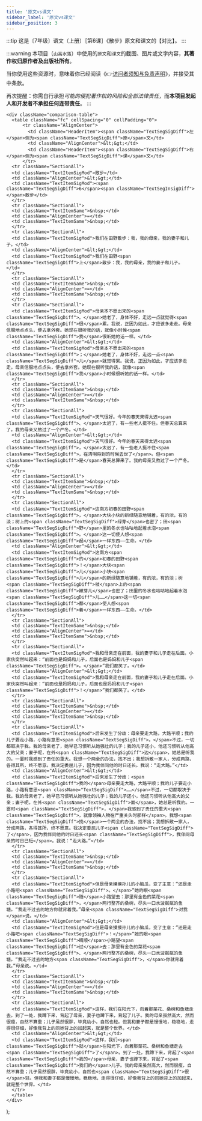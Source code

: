 ```yaml
---
title: '原文vs课文'
sidebar_label: '原文vs课文'
sidebar_position: 3
---
```


:::tip
这是〔7年级〕语文（上册）［第6课］《散步》原文和课文的【对比】。
:::

:::warning
本项目（`山高水落`）中使用的`原文`和`课文`的截图、图片或文字内容，**其著作权归原作者及出版社所有**。

当你使用这些资源时，意味着你已经阅读《👉[访问者须知与免责声明](/#访问者须知与免责声明)》，并接受其中条款。

再次提醒：你需自行承担*可能的侵犯著作权的风险和全部法律责任*，而**本项目发起人和开发者不承担任何连带责任**。
:::

    <div className="comparison-table">
      <table className="fc" cellSpacing="0" cellPadding="0">
          <tr className="AlignCenter">
            <td className="HeaderItem"><span className="TextSegSigDiff">左</span>侧为<span className="TextSegSigDiff">原</span>文</td>
            <td className="AlignCenter">&lt;&gt;</td>
            <td className="HeaderItem"><span className="TextSegSigDiff">右</span>侧为<span className="TextSegSigDiff">课</span>文</td>
          </tr>
      <tr className="SectionAll">
      <td className="TextItemSigMod">散步</td>
      <td className="AlignCenter">&lt;&gt;</td>
      <td className="TextItemSigMod"><span className="TextSegSigDiff">6</span><span className="TextSegInsigDiff"> </span>散步</td>
      </tr>
      <tr className="SectionAll">
      <td className="TextItemSame">&nbsp;</td>
      <td className="AlignCenter">=</td>
      <td className="TextItemSame">&nbsp;</td>
      </tr>
      <tr className="SectionAll">
      <td className="TextItemSigMod">我们在田野散步：我，我的母亲，我的妻子和儿子。</td>
      <td className="AlignCenter">&lt;&gt;</td>
      <td className="TextItemSigMod">我们在田野<span className="TextSegSigDiff">上</span>散步：我，我的母亲，我的妻子和儿子。</td>
      </tr>
      <tr className="SectionAll">
      <td className="TextItemSame">&nbsp;</td>
      <td className="AlignCenter">=</td>
      <td className="TextItemSame">&nbsp;</td>
      </tr>
      <tr className="SectionAll">
      <td className="TextItemSigMod">母亲本不愿出来的<span className="TextSegSigDiff">。</span>她老了，身体不好，走远一点就觉得<span className="TextSegSigDiff">很</span>累。我说，正因为如此，才应该多走走。母亲信服地点点头，便去拿外套。她现在很听我的话，就像小时候<span className="TextSegSigDiff">我</span>很听她的话一样。</td>
      <td className="AlignCenter">&lt;&gt;</td>
      <td className="TextItemSigMod">母亲本不愿出来的<span className="TextSegSigDiff">；</span>她老了，身体不好，走远一点<span className="TextSegSigDiff">儿</span>就觉得累。我说，正因为如此，才应该多走走。母亲信服地点点头，便去拿外套。她现在很听我的话，就像<span className="TextSegSigDiff">我</span>小时候很听她的话一样。</td>
      </tr>
      <tr className="SectionAll">
      <td className="TextItemSame">&nbsp;</td>
      <td className="AlignCenter">=</td>
      <td className="TextItemSame">&nbsp;</td>
      </tr>
      <tr className="SectionAll">
      <td className="TextItemSigMod">天气很好。今年的春天来得太迟<span className="TextSegSigDiff">、</span>太迟了，有一些老人挺不住。但春天总算来了。我的母亲又熬过了一个严冬。</td>
      <td className="AlignCenter">&lt;&gt;</td>
      <td className="TextItemSigMod">天气很好。今年的春天来得太迟<span className="TextSegSigDiff">，</span>太迟了，有一些老人挺不住<span className="TextSegSigDiff">，在清明将到的时候去世了</span>。但<span className="TextSegSigDiff">是</span>春天总算来了。我的母亲又熬过了一个严冬。</td>
      </tr>
      <tr className="SectionAll">
      <td className="TextItemSame">&nbsp;</td>
      <td className="AlignCenter">=</td>
      <td className="TextItemSame">&nbsp;</td>
      </tr>
      <tr className="SectionAll">
      <td className="TextItemSigMod">这南方初春的田野<span className="TextSegSigDiff">，</span>大块小块的新绿随意地铺着，有的浓，有的淡；树上的<span className="TextSegSigDiff">绿芽</span>也密了；田<span className="TextSegSigDiff">野</span>里的冬水也咕咕地起着水泡<span className="TextSegSigDiff">。</span>这一切使人想<span className="TextSegSigDiff">起</span>一样东西——生命。</td>
      <td className="AlignCenter">&lt;&gt;</td>
      <td className="TextItemSigMod">这南方<span className="TextSegSigDiff">的</span>初春的田野<span className="TextSegSigDiff">！</span>大块<span className="TextSegSigDiff">儿</span>小块<span className="TextSegSigDiff">儿</span>的新绿随意地铺着，有的浓，有的淡；树<span className="TextSegSigDiff">枝</span>上的<span className="TextSegSigDiff">嫩芽儿</span>也密了；田里的冬水也咕咕地起着水泡<span className="TextSegSigDiff">儿……</span>这一切<span className="TextSegSigDiff">都</span>使人想<span className="TextSegSigDiff">着</span>一样东西——生命。</td>
      </tr>
      <tr className="SectionAll">
      <td className="TextItemSame">&nbsp;</td>
      <td className="AlignCenter">=</td>
      <td className="TextItemSame">&nbsp;</td>
      </tr>
      <tr className="SectionAll">
      <td className="TextItemSigMod">我和母亲走在前面，我的妻子和儿子走在后面。小家伙突然叫起来：“前面也是妈妈和儿子，后面也是妈妈和儿子<span className="TextSegSigDiff">。</span>”我们都笑了。</td>
      <td className="AlignCenter">&lt;&gt;</td>
      <td className="TextItemSigMod">我和母亲走在前面，我的妻子和儿子走在后面。小家伙突然叫起来：“前面也是妈妈和儿子，后面也是妈妈和儿子<span className="TextSegSigDiff">！</span>”我们都笑了。</td>
      </tr>
      <tr className="SectionAll">
      <td className="TextItemSame">&nbsp;</td>
      <td className="AlignCenter">=</td>
      <td className="TextItemSame">&nbsp;</td>
      </tr>
      <tr className="SectionAll">
      <td className="TextItemSigMod">后来发生了分歧：母亲要走大路，大路平顺；我的儿子要走小路，小路有意思<span className="TextSegSigDiff">。</span>不过，一切都取决于我。我的母亲老了，她早已习惯听从她强壮的儿子；我的儿子还小，他还习惯听从他高大的父亲；妻子呢，在外<span className="TextSegSigDiff">边</span>，她总是听我的。一霎时我感到了责任的重大。我想一个两全的办法，找不出；我想拆散一家人，分成两路，各得其所，终不愿意。我决定委屈儿子，因为我伴同他的时日还长。我说：“走大路。”</td>
      <td className="AlignCenter">&lt;&gt;</td>
      <td className="TextItemSigMod">后来发生了分歧：<span className="TextSegSigDiff">我的</span>母亲要走大路，大路平顺；我的儿子要走小路，小路有意思<span className="TextSegSigDiff">……</span>不过，一切都取决于我。我的母亲老了，她早已习惯听从她强壮的儿子；我的儿子还小，他还习惯听从他高大的父亲；妻子呢，在外<span className="TextSegSigDiff">面</span>，她总是听我的。一霎时<span className="TextSegSigDiff">，</span>我感到了责任的重大<span className="TextSegSigDiff">，就像领袖人物在严重关头时那样</span>。我想<span className="TextSegSigDiff">找</span>一个两全的办法，找不出；我想拆散一家人，分成两路，各得其所，终不愿意。我决定委屈儿子<span className="TextSegSigDiff">了</span>，因为我伴同他的时日还长<span className="TextSegSigDiff">，我伴同母亲的时日已短</span>。我说：“走大路。”</td>
      </tr>
      <tr className="SectionAll">
      <td className="TextItemSame">&nbsp;</td>
      <td className="AlignCenter">=</td>
      <td className="TextItemSame">&nbsp;</td>
      </tr>
      <tr className="SectionAll">
      <td className="TextItemSigMod">但是母亲摸摸孙儿的小脑瓜，变了主意：“还是走小路吧<span className="TextSegSigDiff">。</span>”她的眼<span className="TextSegSigDiff">随</span>小路望去：那里有金色的菜花<span className="TextSegSigDiff">，</span>两行整齐的桑树，尽头一口水波粼粼的鱼塘。“我走不过去的地方你就背着我。”母亲<span className="TextSegSigDiff">对我</span>说。</td>
      <td className="AlignCenter">&lt;&gt;</td>
      <td className="TextItemSigMod">但是母亲摸摸孙儿的小脑瓜，变了主意：“还是走小路吧<span className="TextSegSigDiff">！</span>”她的眼<span className="TextSegSigDiff">睛顺</span>小路望<span className="TextSegSigDiff">过</span>去：那里有金色的菜花<span className="TextSegSigDiff">、</span>两行整齐的桑树，尽头一口水波粼粼的鱼塘。“我走不过去的地方<span className="TextSegSigDiff">，</span>你就背着我。”母亲说。</td>
      </tr>
      <tr className="SectionAll">
      <td className="TextItemSame">&nbsp;</td>
      <td className="AlignCenter">=</td>
      <td className="TextItemSame">&nbsp;</td>
      </tr>
      <tr className="SectionAll">
      <td className="TextItemSigMod">这样，我们在阳光下，向着那菜花、桑树和鱼塘走去。到了一处，我蹲下来，背起了母亲，妻子也蹲下来，背起了儿子。我的母亲虽然高大，然而很瘦，自然不算重；儿子虽然很胖，毕竟幼小，自然也轻。但我和妻子都是慢慢地，稳稳地，走得很仔细，好像我背上的同她背上的加起来，就是整个世界。</td>
      <td className="AlignCenter">&lt;&gt;</td>
      <td className="TextItemSigMod">这样，我们<span className="TextSegSigDiff">就</span>在阳光下，向着那菜花、桑树和鱼塘走去<span className="TextSegSigDiff">了</span>。到了一处，我蹲下来，背起了<span className="TextSegSigDiff">我的</span>母亲，妻子也蹲下来，背起了<span className="TextSegSigDiff">我们的</span>儿子。我的母亲虽然高大，然而很瘦，自然不算重；儿子虽然很胖，毕竟幼小，自然也<span className="TextSegSigDiff">很</span>轻。但我和妻子都是慢慢地，稳稳地，走得很仔细，好像我背上的同她背上的加起来，就是整个世界。</td>
      </tr>
      </table>
    </div>
);

<MyComponent />
